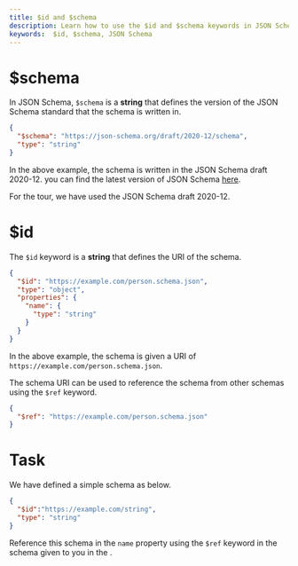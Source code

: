 ```yaml
---
title: $id and $schema
description: Learn how to use the $id and $schema keywords in JSON Schema
keywords:  $id, $schema, JSON Schema
---
```


# $schema 
In JSON Schema, `$schema` is a **string** that defines the version of the JSON Schema standard that the schema is written in. 

```json
{
  "$schema": "https://json-schema.org/draft/2020-12/schema",
  "type": "string"
}
```
In the above example, the schema is written in the JSON Schema draft 2020-12. you can find the latest version of JSON Schema [here](https://json-schema.org/specification-links).

For the tour, we have used the JSON Schema draft 2020-12.

# $id 

The `$id` keyword is a **string** that defines the URI of the schema. 

```json
{
  "$id": "https://example.com/person.schema.json",
  "type": "object",
  "properties": {
    "name": {
      "type": "string"
    }
  }
}
```

In the above example, the schema is given a URI of `https://example.com/person.schema.json`.

The schema URI can be used to reference the schema from other schemas using the `$ref` keyword.
```json
{
  "$ref": "https://example.com/person.schema.json"
}
```

# Task

We have defined a simple schema as below. 

```json
{
  "$id":"https://example.com/string",
  "type": "string"
}
```
Reference this schema in the `name` property using the `$ref` keyword in the schema given to you in the <SideEditorLink/>.


